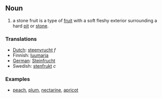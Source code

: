 ==Noun==

#a stone fruit is a type of [[fruit]] with a soft fleshy exterior surrounding a hard [[pit]] or [[stone]]. 

===Translations===
*[[Dutch]]: [[steenvrucht]] ''f''
*Finnish: [[luumarja]]
*[[German]]: [[Steinfrucht]]
*Swedish: [[stenfrukt]] ''c''

===Examples===
*[[peach]], [[plum]], [[nectarine]], [[apricot]]